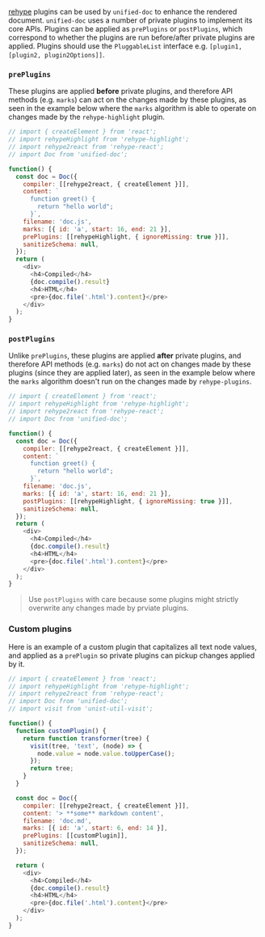 
[rehype][] plugins can be used by `unified-doc` to enhance the rendered document.  `unified-doc` uses a number of private plugins to implement its core APIs.  Plugins can be applied as `prePlugins` or `postPlugins`, which correspond to whether the plugins are run before/after private plugins are applied.  Plugins should use the `PluggableList` interface e.g. `[plugin1, [plugin2, plugin2Options]]`.

### `prePlugins`
These plugins are applied **before** private plugins, and therefore API methods (e.g. `marks`) can act on the changes made by these plugins, as seen in the example below where the `marks` algorithm is able to operate on changes made by the `rehype-highlight` plugin.

```js live=true
// import { createElement } from 'react';
// import rehypeHighlight from 'rehype-highlight';
// import rehype2react from 'rehype-react';
// import Doc from 'unified-doc';

function() {
  const doc = Doc({
    compiler: [[rehype2react, { createElement }]],
    content: `
      function greet() {
        return "hello world";
      }`,
    filename: 'doc.js',
    marks: [{ id: 'a', start: 16, end: 21 }],
    prePlugins: [[rehypeHighlight, { ignoreMissing: true }]],
    sanitizeSchema: null,
  });
  return (
    <div>
      <h4>Compiled</h4>
      {doc.compile().result}
      <h4>HTML</h4>
      <pre>{doc.file('.html').content}</pre>
    </div>
  );
}
```

### `postPlugins`
Unlike `prePlugins`, these plugins are applied **after** private plugins, and therefore API methods (e.g. `marks`) do not act on changes made by these plugins (since they are applied later), as seen in the example below where the `marks` algorithm doesn't run on the changes made by `rehype-plugins`.

```js live=true
// import { createElement } from 'react';
// import rehypeHighlight from 'rehype-highlight';
// import rehype2react from 'rehype-react';
// import Doc from 'unified-doc';

function() {
  const doc = Doc({
    compiler: [[rehype2react, { createElement }]],
    content: `
      function greet() {
        return "hello world";
      }`,
    filename: 'doc.js',
    marks: [{ id: 'a', start: 16, end: 21 }],
    postPlugins: [[rehypeHighlight, { ignoreMissing: true }]],
    sanitizeSchema: null,
  });
  return (
    <div>
      <h4>Compiled</h4>
      {doc.compile().result}
      <h4>HTML</h4>
      <pre>{doc.file('.html').content}</pre>
    </div>
  );
}
```

> Use `postPlugins` with care because some plugins might strictly overwrite any changes made by prviate plugins.

### Custom plugins

Here is an example of a custom plugin that capitalizes all text node values, and applied as a `prePlugin` so private plugins can pickup changes applied by it.


```js live=true
// import { createElement } from 'react';
// import rehypeHighlight from 'rehype-highlight';
// import rehype2react from 'rehype-react';
// import Doc from 'unified-doc';
// import visit from 'unist-util-visit';

function() {
  function customPlugin() {
    return function transformer(tree) {
      visit(tree, 'text', (node) => {
        node.value = node.value.toUpperCase();
      });
      return tree;
    }
  }

  const doc = Doc({
    compiler: [[rehype2react, { createElement }]],
    content: '> **some** markdown content',
    filename: 'doc.md',
    marks: [{ id: 'a', start: 6, end: 14 }],
    prePlugins: [[customPlugin]],
    sanitizeSchema: null,
  });

  return (
    <div>
      <h4>Compiled</h4>
      {doc.compile().result}
      <h4>HTML</h4>
      <pre>{doc.file('.html').content}</pre>
    </div>
  );
}
```

<!-- Definitions -->
[rehype]: https://github.com/rehypejs/rehype
